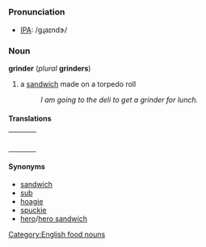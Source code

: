 [[Category:English food nouns]]
=={{en}}==

===Pronunciation===
*[[IPA]]: /gɻaɪndɝ/

===Noun===
'''grinder''' (''plural'' '''grinders''')
# a [[sandwich]] made on a torpedo roll
#: ''I am going to the deli to get a grinder for lunch.''

====Translations====
{| border=0  width=100%
|-
|bgcolor="#FFFFE0" valign=top width=48%|
{|
<!--Put translations for languages from A to I here-->
|}
| width=1% |
|bgcolor="#FFFFE0" valign=top width=48%|
{|
<!--Put translations for languages from J to Z here-->
|}
|}

====Synonyms====
*[[sandwich]]
*[[sub]]
*[[hoagie]]
*[[spuckie]]
*[[hero]]/[[hero sandwich]]